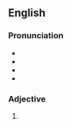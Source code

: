 ==English==

===Pronunciation===
* {{IPA|en|/ˈiːzi/}}
* {{audio|en|en-us-easy.ogg|Audio (US)}}
* {{audio|en|En-uk-easy.ogg|Audio (UK)}}
* {{rhymes|en|iːzi}}

===Adjective===
{{head|en|adjective}}

# {{obsolete spelling of|en|easy}}